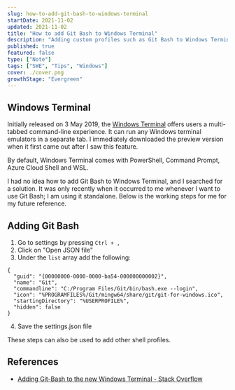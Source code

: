 ```yaml
---
slug: how-to-add-git-bash-to-windows-terminal
startDate: 2021-11-02
updated: 2021-11-02
title: "How to add Git Bash to Windows Terminal"
description: "Adding custom profiles such as Git Bash to Windows Terminal"
published: true
featured: false
type: ["Note"]
tags: ["SWE", "Tips", "Windows"]
cover: ./cover.png
growthStage: "Evergreen"
---
```


<BasicImage
  src="https://res.cloudinary.com/wtkw/image/upload/v1635868104/waltertengcom/garden/how-to-add-git-bash-to-windows-terminal/cover_b4wwu0.png"
  alt="cover"
/>

## Windows Terminal

Initially released on 3 May 2019, the [Windows Terminal](https://www.microsoft.com/en-us/p/windows-terminal/9n0dx20hk701) offers users a multi-tabbed command-line experience. It can run any Windows terminal emulators in a separate tab. I immediately downloaded the preview version when it first came out after I saw this feature.

<BasicImage
  src="https://res.cloudinary.com/wtkw/image/upload/v1635866974/waltertengcom/garden/how-to-add-git-bash-to-windows-terminal/win_terminal_thcqj6.png"
  alt="default win terminal"
/>

By default, Windows Terminal comes with PowerShell, Command Prompt, Azure Cloud Shell and WSL.

I had no idea how to add Git Bash to Windows Terminal, and I searched for a solution. It was only recently when it occurred to me whenever I want to use Git Bash; I am using it standalone. Below is the working steps for me for my future reference.

## Adding Git Bash

1. Go to settings by pressing `Ctrl + , `
2. Click on "Open JSON file"
3. Under the `list` array add the following:

```
{
  "guid": "{00000000-0000-0000-ba54-000000000002}",
  "name": "Git",
  "commandline": "C:/Program Files/Git/bin/bash.exe --login",
  "icon": "%PROGRAMFILES%/Git/mingw64/share/git/git-for-windows.ico",
  "startingDirectory": "%USERPROFILE%",
  "hidden": false
}
```

4. Save the settings.json file

<BasicImage
  src="https://res.cloudinary.com/wtkw/image/upload/v1635866974/waltertengcom/garden/how-to-add-git-bash-to-windows-terminal/win_terminal_with_git_bash_rnal0z.png"
  alt="win terminal with git bash"
/>

These steps can also be used to add other shell profiles.

## References

- [Adding Git-Bash to the new Windows Terminal - Stack Overflow](https://stackoverflow.com/questions/56839307/adding-git-bash-to-the-new-windows-terminal)

